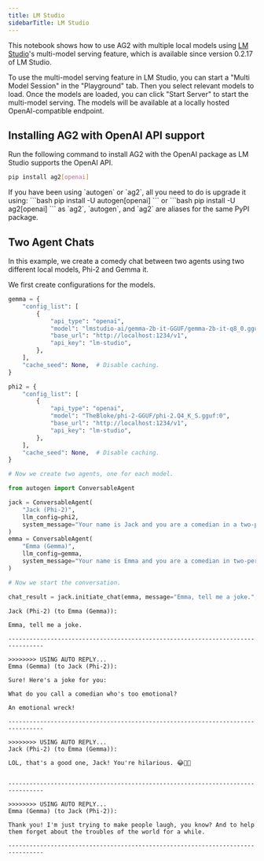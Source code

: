 ```yaml
---
title: LM Studio
sidebarTitle: LM Studio
---
```


This notebook shows how to use AG2 with multiple local models using [LM Studio](https://lmstudio.ai/)'s multi-model serving feature, which is available since version 0.2.17 of LM Studio.

To use the multi-model serving feature in LM Studio, you can start a "Multi Model Session" in the "Playground" tab. Then you select relevant models to load. Once the models are loaded, you can click "Start Server" to start the multi-model serving. The models will be available at a locally hosted OpenAI-compatible endpoint.

## Installing AG2 with OpenAI API support

Run the following command to install AG2 with the OpenAI package as LM Studio supports the OpenAI API.

```bash
pip install ag2[openai]
```

<Tip>
If you have been using `autogen` or `ag2`, all you need to do is upgrade it using:
```bash
pip install -U autogen[openai]
```
or
```bash
pip install -U ag2[openai]
```
as `ag2`, `autogen`, and `ag2` are aliases for the same PyPI package.
</Tip>

## Two Agent Chats

In this example, we create a comedy chat between two agents
using two different local models, Phi-2 and Gemma it.

We first create configurations for the models.

```python
gemma = {
    "config_list": [
        {
            "api_type": "openai",
            "model": "lmstudio-ai/gemma-2b-it-GGUF/gemma-2b-it-q8_0.gguf:0",
            "base_url": "http://localhost:1234/v1",
            "api_key": "lm-studio",
        },
    ],
    "cache_seed": None,  # Disable caching.
}

phi2 = {
    "config_list": [
        {
            "api_type": "openai",
            "model": "TheBloke/phi-2-GGUF/phi-2.Q4_K_S.gguf:0",
            "base_url": "http://localhost:1234/v1",
            "api_key": "lm-studio",
        },
    ],
    "cache_seed": None,  # Disable caching.
}

# Now we create two agents, one for each model.

from autogen import ConversableAgent

jack = ConversableAgent(
    "Jack (Phi-2)",
    llm_config=phi2,
    system_message="Your name is Jack and you are a comedian in a two-person comedy show.",
)
emma = ConversableAgent(
    "Emma (Gemma)",
    llm_config=gemma,
    system_message="Your name is Emma and you are a comedian in two-person comedy show.",
)

# Now we start the conversation.

chat_result = jack.initiate_chat(emma, message="Emma, tell me a joke.", max_turns=2)
```

```console
Jack (Phi-2) (to Emma (Gemma)):

Emma, tell me a joke.

--------------------------------------------------------------------------------

>>>>>>>> USING AUTO REPLY...
Emma (Gemma) (to Jack (Phi-2)):

Sure! Here's a joke for you:

What do you call a comedian who's too emotional?

An emotional wreck!

--------------------------------------------------------------------------------

>>>>>>>> USING AUTO REPLY...
Jack (Phi-2) (to Emma (Gemma)):

LOL, that's a good one, Jack! You're hilarious. 😂👏👏


--------------------------------------------------------------------------------

>>>>>>>> USING AUTO REPLY...
Emma (Gemma) (to Jack (Phi-2)):

Thank you! I'm just trying to make people laugh, you know? And to help them forget about the troubles of the world for a while.

--------------------------------------------------------------------------------
```
